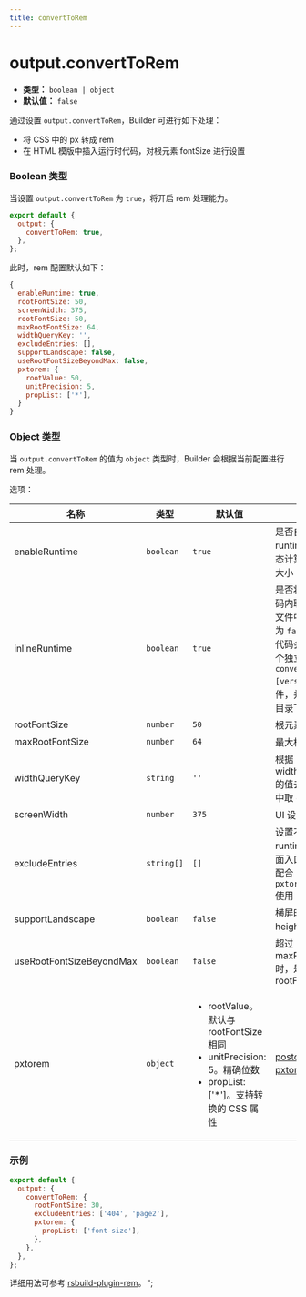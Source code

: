 ```yaml
---
title: convertToRem
---
```


# output.convertToRem

- **类型：** `boolean | object`
- **默认值：** `false`

通过设置 `output.convertToRem`，Builder 可进行如下处理：

- 将 CSS 中的 px 转成 rem
- 在 HTML 模版中插入运行时代码，对根元素 fontSize 进行设置

### Boolean 类型

当设置 `output.convertToRem` 为 `true`，将开启 rem 处理能力。

```js
export default {
  output: {
    convertToRem: true,
  },
};
```

此时，rem 配置默认如下：

```js
{
  enableRuntime: true,
  rootFontSize: 50,
  screenWidth: 375,
  rootFontSize: 50,
  maxRootFontSize: 64,
  widthQueryKey: '',
  excludeEntries: [],
  supportLandscape: false,
  useRootFontSizeBeyondMax: false,
  pxtorem: {
    rootValue: 50,
    unitPrecision: 5,
    propList: ['*'],
  }
}
```

### Object 类型

当 `output.convertToRem` 的值为 `object` 类型时，Builder 会根据当前配置进行 rem 处理。

选项：

| 名称                     | 类型       | 默认值                                                                                                                                  | 描述                                                                                                                                          |
| ------------------------ | ---------- | --------------------------------------------------------------------------------------------------------------------------------------- | --------------------------------------------------------------------------------------------------------------------------------------------- |
| enableRuntime            | `boolean`  | `true`                                                                                                                                  | 是否自动生成 runtime 代码来动态计算根元素字体大小                                                                                             |
| inlineRuntime            | `boolean`  | `true`                                                                                                                                  | 是否将 runtime 代码内联到 HTML 文件中。如果设置为 `false`，运行时代码会被抽取为一个独立的 `convert-rem.[version].js` 文件，并输出到产物目录下 |
| rootFontSize             | `number`   | `50`                                                                                                                                    | 根元素字体值                                                                                                                                  |
| maxRootFontSize          | `number`   | `64`                                                                                                                                    | 最大根元素字体值                                                                                                                              |
| widthQueryKey            | `string`   | `'' `                                                                                                                                   | 根据 widthQueryKey 的值去 url query 中取 client width                                                                                         |
| screenWidth              | `number`   | `375`                                                                                                                                   | UI 设计图宽度                                                                                                                                 |
| excludeEntries           | `string[]` | `[]`                                                                                                                                    | 设置不注入 runtime 代码的页面入口，通常需要配合 `pxtorem.exclude` 使用                                                                        |
| supportLandscape         | `boolean`  | `false`                                                                                                                                 | 横屏时使用 height 计算 rem                                                                                                                    |
| useRootFontSizeBeyondMax | `boolean`  | `false`                                                                                                                                 | 超过 maxRootFontSize 时，是否使用 rootFontSize                                                                                                |
| pxtorem                  | `object`   | <ul><li>rootValue。默认与 rootFontSize 相同 </li><li>unitPrecision: 5。精确位数 </li><li>propList: ['*']。支持转换的 CSS 属性</li></ul> | [postcss-pxtorem](https://github.com/cuth/postcss-pxtorem#options) 插件属性                                                                   |

### 示例

```js
export default {
  output: {
    convertToRem: {
      rootFontSize: 30,
      excludeEntries: ['404', 'page2'],
      pxtorem: {
        propList: ['font-size'],
      },
    },
  },
};
```

详细用法可参考 [rsbuild-plugin-rem](https://github.com/rspack-contrib/rsbuild-plugin-rem)。
';
